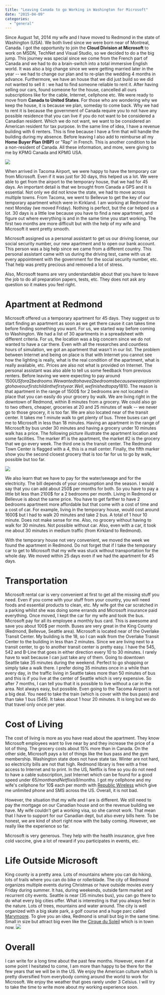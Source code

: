 ```yaml
---
title: "Leaving Canada to go Working in Washington for Microsoft"
date: "2015-04-09"
categories: 
  - "general"
---
```


Since August 1st, 2014 my wife and I have moved to Redmond in the state of Washington (USA). We both lived since we were born near of Montreal, Canada. I got the opportunity to join the **Cloud Division at Microsoft** to work on MSDN, TechNet and Visual Studio, so we decided to do a the big jump. This journey was special since we come from the French part of Canada and we had to do a brain-switch into a total immersive English world. It was also a big change since we were getting married later in the year -- we had to change our plan and to re-plan the wedding 4 months in advance. Furthermore, we have an house that we did just build so we did not wanted to sell it : we had to find someone reliable to rent it. After having selling our cars, found someone for the house, cancelled all ours subscriptions like for the cable, Internet, cellphone etc. We were ready to move from **Canada to United States**. For those who are wondering why we keep the house, it is because we plan, someday to come back. Why we had to rent it is because the government of Canada require you to not have any possible residence that you can live if you do not want to be considered a Canadian resident. Which we do not want, we want to be considered an American resident for tax purpose. In the same line of idea, I have a revenue building with 6 renters. This is fine because I have a firm that will handle the building during my absence. Before leaving I also add to reimburse all my **Home Buyer Plan (HBP)** or "Rap" in French. This is another condition to be a non-resident of Canada. All these information, and more, were giving to me by KPMG Canada and KPMG USA. 

![](/images/blog/MicrosoftBanner-400x93.png)

When arrived in Tacoma Airport, we were happy to have the temporary car from Microsoft. Even if it was just for 30 days, this helped us a lot. We were able to get from the airport to the temporary house, that we had for 45 days. An important detail is that we brought from Canada a GPS and it is essential. Not only we did not know the state, we had to move across multiple towns. From Tacoma, we went to Bellevue to get the key of our temporary apartment which were in Kirkland. I am working at Redmond the next Monday (we moved Friday). Nothing is perfect, but the car helped us a lot. 30 days is a little low because you have to find a new apartment, and figure out where everything is and in the same time you start working. The first two months are more difficult but with the help of my wife and Microsoft it went pretty smooth.

Microsoft assigned us a personal assistant to get us our driving license, our social security number, our new apartment and to open our bank account. This person was a big help since we came from a different country. This personal assistant came with us during the driving test, came with us at every appointment with the government for the social security number, etc. That help was pretty precious and removed a lot of stress.

Also, Microsoft teams are very understandable about that you have to leave the job to do all preparation papers, tests, etc. They does not ask any question so it makes you feel right.

# Apartment at Redmond

Microsoft offered us a temporary apartment for 45 days. They suggest us to start finding an apartment as soon as we get there cause it can takes time before finding something you want. For us, we started way before coming to Washington. We had a list of 30 apartments in a spreadsheet with different criteria. For us, the location was a big concern since we do not wanted to have a car there. Even with all the researches and countless hours of simulation, we got an apartment that wasn't in our list. The problem between Internet and being on place is that with Internet you cannot see how the lighting is really, what is the real condition of the apartment, what is really available, etc. Prices are also not what is provided on Internet. The personal assistant was also able to tell us some feedback from previous renters. Before leaving we were expecting to pay around 1500$US for a 2 bedrooms. We wanted to have a 2 bedrooms because we are planning to have our first child in the first year. Well, we finished to pay 1810$. The reason is that apartment in the range of 1500$ for 2 bedrooms are not located in place that you can easily do your grocery by walk. We are living right in the downtown of Redmond, within 8 minutes from a grocery. We could also go to two others, cheaper, groceries at 20 and 25 minutes of walk -- we never go to those grocery, it is too far. We are also located near of the transit center. It takes me 1 minute walk to get plenty of bus. Three buses can get me to Microsoft in less than 18 minutes. Having an apartment in the range of Microsoft by bus under 30 minutes and having a grocery under 10 minutes walk has a price. The following picture illustrate the apartment location and some facilities. The marker #1 is the apartment, the market #2 is the grocery that we go every week. The third one is the transit center. The Redmond Town Center is flagged with a 4, this is a mall center. Finally, the fifth marker show you the second closest grocery that is too far for us to go by walk, possible but too far.

![](/images/blog/ApartmentLocation-400x219.png)

We also learn that we have to pay for the water/sewage and for the electricity. The bill depends of your consumption and the season. I would say that you can add about 250$ per months for both. So you have to pay a little bit less than 2100$ for a 2 bedrooms per month. Living in Redmond or Bellevue is about the same price. You have to get farther to have 2 bedrooms apartment more affordable but that come with a cost of time and a cost of car. For example, living in the temporary house, would cost around 1600$ but I had to walk 20 minutes and take 2 bus. A total of 1 hour 10 minute. Does not make sense for me. Also, no grocery without having to walk for 30 minutes. Not possible without car. Also, even with a car, it took me about 30 minutes in medium traffic (from Kirkland to Redmond).

With the temporary house not very convenient, we moved the week we found the apartment in Redmond. Do not forget that if I take the temporary car to get to Microsoft that my wife was stuck without transportation for the whole day. We moved within 25 days even if we had the apartment for 45 days.

# Transportation

Microsoft rental car is very convenient at first to get all the missing stuff you need. Even if you come with your stuff from your country, you will need foods and essential products to clean, etc. My wife got the car scratched in a parking whilst she was doing some errands and Microsoft insurance paid everything. Once moved, I kept the car for my wife and took the bus. Microsoft pay for all its employee a monthly bus card. This is awesome and save you about 100$ per month. Buses are very great in the King County (Redmond, Bellevue, Seattle area). Microsoft is located near of the Overlake Transit Center. My building is the 18, so I can walk from the Overlake Transit Center to the building in less than 2 minutes. Since we are living next to a transit center, to go to another transit center is pretty easy. I have the 545, 542 and B-Line that goes in either direction every 10 to 30 minutes. I rarely have to wait because I can just take any of them. Going to downtown Seattle take 35 minutes during the weekend. Perfect to go shopping or simply take a walk there. I prefer doing 35 minutes once in a while than every day, in the traffic living in Seattle takes more than 50 minutes of bus and this is if you live at the center of Seattle which is very expensive. So after 7 months, I can tell you that it is possible to live without a car in the area. Not always easy, but possible. Even going to the Tacoma Airport is not a big deal. You need to take the train (which is cover with the bus pass) and than take 1 bus (545). It takes about 1 hour 20 minutes. It is long but we do that travel only once per year.

# Cost of Living

The cost of living is more as you have read about the apartment. They know Microsoft employees want to live near by and they increase the price of a lot of thing. The grocery costs about 15% more than in Canada. On the other side, Microsoft pays a lot of things like the bus pass and the gym membership. Washington state does not have state tax. Winter are not hard, so electricity bills are not that high. Redmond library is free with a free access to Internet and to print. In the US, Netflix is fine so you do not need to have a cable subscription, just Internet which can be found for a good speed under 65$/month and Netflix is 9$/months. I got my cellphone and my wife's cellphone for 10$ each per month with [Republic Wireless](https://republicwireless.com/) which give me unlimited phone and SMS across the US. Overall, it is not bad.

However, the situation that my wife and I are is different. We still need to pay the mortgage on our Canadian house and on the revenue building we have. My wife couldn't get a working visa, so she cannot work. That mean that I have to support for our Canadian dept, but also every bills here. To be honest, we are kind of short right now with the baby coming. However, we really like the experience so far.

Microsoft is very generous. They help with the health insurance, give free cold vaccine, give a lot of reward if you participates in events, etc.

# Life Outside Microsoft

King county is a pretty area. Lots of mountains where you can do hiking, lots of trails where you can do bike or rollerblade. The city of Redmond organizes multiple events during Christmas or have outside movies every Friday during summer. It has, during weekends, outside farm market and recurrent city events. Seattle is near (35 minutes bus), you can go there to do what every big cities offer. What is interesting is that you always feel in the nature. Lots of trees, mountains and water around. The city is well organized with a big skate park, a golf course and a huge parc called [Marymoore](http://www.kingcounty.gov/recreation/parks/inventory/marymoor.aspx). To give you an idea, Redmond is small but big in the same time. Small in size but attract big even like the [Cirque du Soleil](https://www.cirquedusoleil.com/en/shows/kurios/tickets/seattle.aspx) which is in town now. ![](/images/blog/MountainHiking-400x266.jpg)

# Overall

I can write for a long time about the past few months. However, even if at some point I hesitated to come, I am more than happy to be there for the few years that we will be in the US. We enjoy the American culture which is pretty diversified from everybody coming around the world to work for Microsoft. We enjoy the weather that goes rarely under 3 Celsius. I will try to take the time to write more about my working experience soon.
